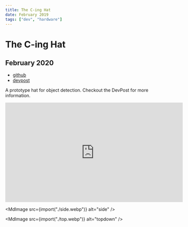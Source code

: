 ```yaml
---
title: The C-ing Hat
date: February 2019
tags: ["dev", "hardware"]
---
```



# The C-ing Hat

## February 2020

- [github](https://github.com/enochchau/the_all_C-ing_eye)
- [devpost](https://devpost.com/software/the-c-ing-hat)

A prototype hat for object detection. Checkout the DevPost for more information.

<iframe
  width="560"
  height="315"
  src="https://www.youtube.com/embed/SFQxsU8La4k"
  title="YouTube video player"
  frameborder="0"
  allow="accelerometer; autoplay; clipboard-write; encrypted-media; gyroscope; picture-in-picture"
  allowfullscreen
></iframe>

<MdImage src={import("./side.webp")} alt="side" />

<MdImage src={import("./top.webp")} alt="topdown" />
